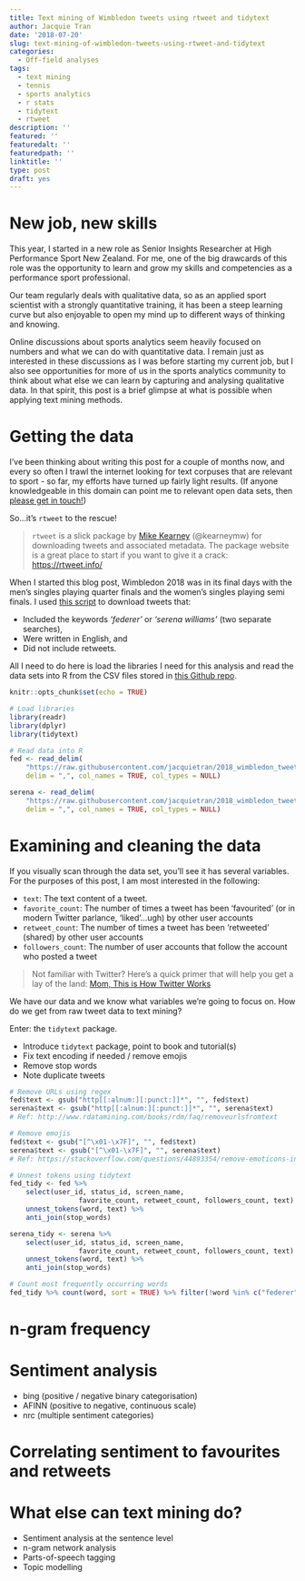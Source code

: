 ```yaml
---
title: Text mining of Wimbledon tweets using rtweet and tidytext
author: Jacquie Tran
date: '2018-07-20'
slug: text-mining-of-wimbledon-tweets-using-rtweet-and-tidytext
categories:
  - Off-field analyses
tags:
  - text mining
  - tennis
  - sports analytics
  - r stats
  - tidytext
  - rtweet
description: ''
featured: ''
featuredalt: ''
featuredpath: ''
linktitle: ''
type: post
draft: yes
---
```


# New job, new skills
This year, I started in a new role as Senior Insights Researcher at High Performance Sport New Zealand. For me, one of the big drawcards of this role was the opportunity to learn and grow my skills and competencies as a performance sport professional.

Our team regularly deals with qualitative data, so as an applied sport scientist with a strongly quantitative training, it has been a steep learning curve but also enjoyable to open my mind up to different ways of thinking and knowing.

Online discussions about sports analytics seem heavily focused on numbers and what we can do with quantitative data. I remain just as interested in these discussions as I was before starting my current job, but I also see opportunities for more of us in the sports analytics community to think about what else we can learn by capturing and analysing qualitative data. In that spirit, this post is a brief glimpse at what is possible when applying text mining methods.

# Getting the data

I've been thinking about writing this post for a couple of months now, and every so often I trawl the internet looking for text corpuses that are relevant to sport - so far, my efforts have turned up fairly light results. (If anyone knowledgeable in this domain can point me to relevant open data sets, then [please get in touch!](https://www.twitter.com/jacquietran))

So...it's `rtweet` to the rescue!

<blockquote>
`rtweet` is a slick package by [Mike Kearney](https://www.twitter.com/kearneymw) (@kearneymw) for downloading tweets and associated metadata. The package website is a great place to start if you want to give it a crack: [https://rtweet.info/](https://rtweet.info/)
</blockquote>

When I started this blog post, Wimbledon 2018 was in its final days with the men's singles playing quarter finals and the women's singles playing semi finals. I used [this script](https://github.com/jacquietran/2018_wimbledon_tweets/blob/master/extract_wimby_tweets.R) to download tweets that:

- Included the keywords _'federer'_ or _'serena williams'_ (two separate searches),
- Were written in English, and
- Did not include retweets.

All I need to do here is load the libraries I need for this analysis and read the data sets into R from the CSV files stored in [this Github repo](https://github.com/jacquietran/2018_wimbledon_tweets).

``` r

knitr::opts_chunk$set(echo = TRUE)

```

``` r

# Load libraries
library(readr)
library(dplyr)
library(tidytext)

```

``` r

# Read data into R
fed <- read_delim(
	"https://raw.githubusercontent.com/jacquietran/2018_wimbledon_tweets/master/fed.csv",
	delim = ",", col_names = TRUE, col_types = NULL)

serena <- read_delim(
	"https://raw.githubusercontent.com/jacquietran/2018_wimbledon_tweets/master/serena.csv",
	delim = ",", col_names = TRUE, col_types = NULL)

```

# Examining and cleaning the data

If you visually scan through the data set, you'll see it has several variables. For the purposes of this post, I am most interested in the following:

- `text`: The text content of a tweet.
- `favorite_count`: The number of times a tweet has been 'favourited' (or in modern Twitter parlance, 'liked'...ugh) by other user accounts
- `retweet_count`: The number of times a tweet has been 'retweeted' (shared) by other user accounts
- `followers_count`: The number of user accounts that follow the account who posted a tweet

<blockquote>
Not familiar with Twitter? Here's a quick primer that will help you get a lay of the land: [Mom, This is How Twitter Works](http://www.momthisishowtwitterworks.com/)
</blockquote>

We have our data and we know what variables we're going to focus on. How do we get from raw tweet data to text mining?

Enter: the `tidytext` package.

- Introduce `tidytext` package, point to book and tutorial(s)
- Fix text encoding if needed / remove emojis
- Remove stop words
- Note duplicate tweets

``` r

# Remove URLs using regex
fed$text <- gsub("http[[:alnum:][:punct:]]*", "", fed$text)
serena$text <- gsub("http[[:alnum:][:punct:]]*", "", serena$text)
# Ref: http://www.rdatamining.com/books/rdm/faq/removeurlsfromtext

# Remove emojis
fed$text <- gsub("[^\x01-\x7F]", "", fed$text)
serena$text <- gsub("[^\x01-\x7F]", "", serena$text)
# Ref: https://stackoverflow.com/questions/44893354/remove-emoticons-in-r-using-tm-package

# Unnest tokens using tidytext
fed_tidy <- fed %>%
	select(user_id, status_id, screen_name,
				 favorite_count, retweet_count, followers_count, text) %>%
	unnest_tokens(word, text) %>%
	anti_join(stop_words)

serena_tidy <- serena %>%
	select(user_id, status_id, screen_name,
				 favorite_count, retweet_count, followers_count, text) %>%
	unnest_tokens(word, text) %>%
	anti_join(stop_words)

# Count most frequently occurring words
fed_tidy %>% count(word, sort = TRUE) %>% filter(!word %in% c("federer", "wimbledon"))


```

# n-gram frequency


# Sentiment analysis

- bing (positive / negative binary categorisation)
- AFINN (positive to negative, continuous scale)
- nrc (multiple sentiment categories)

# Correlating sentiment to favourites and retweets

# What else can text mining do?
- Sentiment analysis at the sentence level
- n-gram network analysis
- Parts-of-speech tagging
- Topic modelling